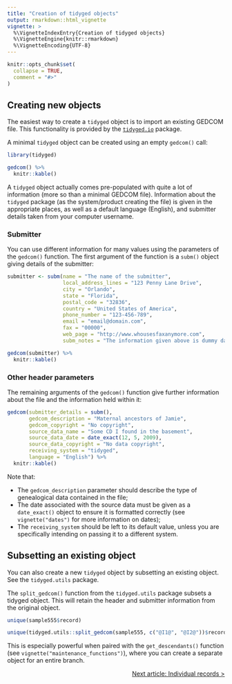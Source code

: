 ```yaml
---
title: "Creation of tidyged objects"
output: rmarkdown::html_vignette
vignette: >
  %\VignetteIndexEntry{Creation of tidyged objects}
  %\VignetteEngine{knitr::rmarkdown}
  %\VignetteEncoding{UTF-8}
---
```


```r
knitr::opts_chunk$set(
  collapse = TRUE,
  comment = "#>"
)
```

## Creating new objects

The easiest way to create a `tidyged` object is to import an existing GEDCOM file. This functionality is provided by the [`tidyged.io`](https://github.com/jl5000/tidyged.io) package.

A minimal `tidyged` object can be created using an empty `gedcom()` call:

```r
library(tidyged)

gedcom() %>% 
  knitr::kable()
```

A `tidyged` object actually comes pre-populated with quite a lot of information (more so than a minimal GEDCOM file). Information about the `tidyged` package (as the system/product creating the file) is given in the appropriate places, as well as a default language (English), and submitter details taken from your computer username.

### Submitter

You can use different information for many values using the parameters of the `gedcom()` function. The first argument of the function is a `subm()` object giving details of the submitter:

```r
submitter <- subm(name = "The name of the submitter",
                  local_address_lines = "123 Penny Lane Drive",
                  city = "Orlando",
                  state = "Florida",
                  postal_code = "32836",
                  country = "United States of America",
                  phone_number = "123-456-789",
                  email = "email@domain.com",
                  fax = "00000",
                  web_page = "http://www.whousesfaxanymore.com",
                  subm_notes = "The information given above is dummy data")

gedcom(submitter) %>% 
  knitr::kable()
```

### Other header parameters

The remaining arguments of the `gedcom()` function give further information about the file and the information held within it:

```r
gedcom(submitter_details = subm(),
       gedcom_description = "Maternal ancestors of Jamie",
       gedcom_copyright = "No copyright",
       source_data_name = "Some CD I found in the basement",
       source_data_date = date_exact(12, 5, 2009),
       source_data_copyright = "No data copyright",
       receiving_system = "tidyged",
       language = "English") %>% 
  knitr::kable()
```

Note that:

* The `gedcom_description` parameter should describe the type of genealogical data contained in the file;
* The date associated with the source data must be given as a `date_exact()` object to ensure it is formatted correctly (see `vignette("dates")` for more information on dates);
* The `receiving_system` should be left to its default value, unless you are specifically intending on passing it to a different system.

## Subsetting an existing object

You can also create a new `tidyged` object by subsetting an existing object. See the `tidyged.utils` package.

The `split_gedcom()` function from the `tidyged.utils` package subsets a tidyged object. This will retain the header and submitter information from the original object. 

```r
unique(sample555$record)

unique(tidyged.utils::split_gedcom(sample555, c("@I1@", "@I2@"))$record)
```

This is especially powerful when paired with the `get_descendants()` function (see `vignette("maintenance_functions")`), where you can create a separate object for an entire branch.

<p style="text-align: right;"><a href="https://jl5000.github.io/tidyged/articles/individual_records.html">Next article: Individual records ></a></p>

